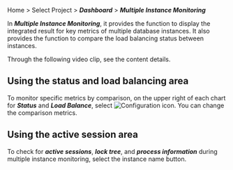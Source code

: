 Home > Select Project > **_Dashboard_** > **_Multiple Instance Monitoring_**

<ProdImg img="db-multi-instance-monitoring.png" desc="Multi Instance Monitoring" />

In **_Multiple Instance Monitoring_**, it provides the function to display the integrated result for key metrics of multiple database instances. It also provides the function to compare the load balancing status between instances.

Through the following video clip, see the content details.

<Youtube ko="JWoW9v32-OU" en="JWoW9v32-OU" ja="JWoW9v32-OU" />

## Using the status and load balancing area

To monitor specific metrics by comparison, on the upper right of each chart for **_Status_** and **_Load Balance_**, select ![Configuration icon](/img/ico-setting.svg). You can change the comparison metrics.

## Using the active session area

To check for **_active sessions_**, **_lock tree_**, and **_process information_** during multiple instance monitoring, select the instance name button.
